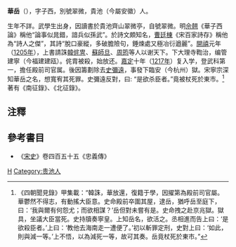 '''華岳'''（{{bd|?||1221年||}}），字子西，別號翠微，貴池（今屬安徽）人。

生年不詳。武學生出身，因讀書於貴池齊山翠微亭，自號翠微。明[[佘翹|佘翹]]《華子西論》稱他“論事似晁錯，諳兵似孫武”。於詩文頗知名，[[曹廷棟|曹廷棟]]《宋百家詩存》稱他為“詩人之傑”，其詩“脫口豪縱，多破膽險句，錘煉處又極冶衍遒麗”。[[開禧|開禧]]元年（[[1205年|1205年]]），上書請誅[[韓侂冑|韓侂冑]]、[[蘇師旦|蘇師旦]]、[[周筠|周筠]]等人以谢天下。下大理寺鞫治，编管建寧（今福建建瓯）。侂胄被殺，始放还。[[嘉定|嘉定]]十年（[[1217年|1217年]]）复入学，登武科第一，擔任殿前司官属。後因籌劃除去[[史彌遠|史彌遠]]，事發下臨安（今杭州）獄。宋寧宗深知華岳之名，想寬宥其死罪。史彌遠反對，曰: “是欲杀臣者。”竟被杖死於東市。<ref>《四朝聞見錄》甲集載：“韓誅，華放還，復籍于學，因擢第為殿前司官屬。華鬱然不得志，有動搖大臣意。史命殿前卒圍其屋，逮岳，猶呼岳至庭下，曰：‘我與爾有何怨尤；而欲相謀？’岳但對未嘗有是。史命拽之赴京兆獄。獄具，坐議大臣當死。史持牘奏寧皇。上知岳名，欲活之。丞相進而告上曰：‘是欲殺臣者。’上曰：‘教他去海南走一遭便了。’初以斬罪定刑，史對上曰：‘如此，則與減一等。’上不悟，以為減死一等，故可其奏。岳竟杖死於東市。”</ref>著有《南征錄》、《北征錄》。

==注釋==
{{reflist}}

==參考書目==
*《[[宋史|宋史]]》卷四百五十五《忠義傳》

[[Category:宋朝軍事人物|H]]
[[Category:贵池人|Category:贵池人]]
{{DEFAULTSORT:Hua华}}